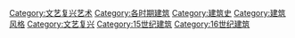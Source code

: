 [[Category:文艺复兴艺术|Category:文艺复兴艺术]]
[[Category:各时期建筑|Category:各时期建筑]]
[[Category:建筑史|Category:建筑史]]
[[Category:建筑风格|Category:建筑风格]]
[[Category:文艺复兴|Category:文艺复兴]]
[[Category:15世纪建筑|Category:15世纪建筑]]
[[Category:16世纪建筑|Category:16世纪建筑]]